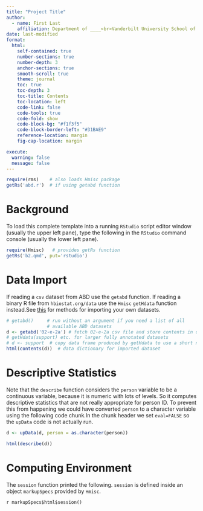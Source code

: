 --- 
title: "Project Title"
author:
  - name: First Last
    affiliation: Department of ____<br>Vanderbilt University School of Medicine<br>MSCI Biostatistics II
date: last-modified
format:
  html:
    self-contained: true
    number-sections: true
    number-depth: 3
    anchor-sections: true
    smooth-scroll: true
    theme: journal
    toc: true
    toc-depth: 3
    toc-title: Contents
    toc-location: left
    code-link: false
    code-tools: true
    code-fold: show
    code-block-bg: "#f1f3f5"
    code-block-border-left: "#31BAE9"
    reference-location: margin
    fig-cap-location: margin

execute:
  warning: false
  message: false
---

```{r setup}
require(rms)    # also loads Hmisc package
getRs('abd.r')  # if using getabd function
```
# Background

To load this complete template into a running `RStudio` script editor window (usually the upper left pane), type the following in the `RStudio` command console (usually the lower left pane).

```{r eval=FALSE}
require(Hmisc)   # provides getRs function
getRs('b2.qmd', put='rstudio')
```

# Data Import

If reading a `csv` dataset from ABD use the `getabd` function.  If reading a binary R file from `hbiostat.org/data` use the `Hmisc` `getHdata` function instead.[See [this](https://hbiostat.org/rflow/fcreate.html) for methods for importing your own datasets.]{.aside}

```{r import}
# getabd()     # run without an argument if you need a list of all
               # available ABD datasets
d <- getabd('02-e-2a') # fetch 02-e-2a csv file and store contents in data frame d
# getHdata(support) etc. for larger fully annotated datasets
# d <- support  # copy data frame produced by getHdata to use a short name
html(contents(d))  # data dictionary for imported dataset
```

# Descriptive Statistics

Note that the `describe` function considers the `person` variable to be a continuous variable, because it is numeric with lots of levels.  So it computes descriptive statistics that are not really appropriate for person ID.  To prevent this from happening we could have converted `person` to a character variable using the following code chunk.[In the chunk header we set `eval=FALSE` so the `upData` code is not actually run.]{.aside}

```{r char, eval=FALSE}
d <- upData(d, person = as.character(person))
```

```{r desc}
html(describe(d))
```

# Computing Environment

The `session` function printed the following.  `session` is defined inside an object `markupSpecs` provided by `Hmisc`.

`r markupSpecs$html$session()`

